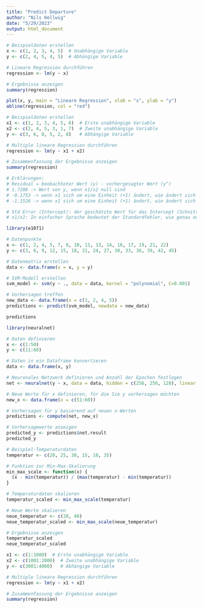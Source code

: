 ```yaml
---
title: "Predict Departure"
author: "Nils Hellwig"
date: "5/29/2023"
output: html_document
---
```


```r
# Beispieldaten erstellen
x <- c(1, 2, 3, 4, 5)  # Unabhängige Variable
y <- c(2, 4, 5, 4, 5)  # Abhängige Variable

# Lineare Regression durchführen
regression <- lm(y ~ x)

# Ergebnisse anzeigen
summary(regression)

plot(x, y, main = "Lineare Regression", xlab = "x", ylab = "y")
abline(regression, col = "red")
```

```r
# Beispieldaten erstellen
x1 <- c(1, 2, 3, 4, 5, 6)  # Erste unabhängige Variable
x2 <- c(2, 4, 5, 3, 1, 7)  # Zweite unabhängige Variable
y <- c(3, 6, 8, 5, 2, 8)   # Abhängige Variable

# Multiple lineare Regression durchführen
regression <- lm(y ~ x1 + x2)

# Zusammenfassung der Ergebnisse anzeigen
summary(regression)

# Erklärungen:
# Residual = beobachteter Wert (y) - vorhergesagter Wert (y^)
# 1.7208 -> Wert von y, wenn x1/x2 null sind
# -0.1753 -> wenn x1 sich um eine Einheit (+1) ändert, wie ändert sich dann y
# -1.1526 -> wenn x1 sich um eine Einheit (+1) ändert, wie ändert sich dann y

# Std Error (Intercept): der geschätzte Wert für das Intercept (Schnittpunkt mit der y-Achse) von 1.7208 im Durchschnitt um 0.9889 Einheiten nach oben oder unten abweichen kann.
# x1/x2: In einfacher Sprache bedeutet der Standardfehler, wie genau oder ungenau die Schätzung des Koeffizienten ist. Ein niedrigerer Standardfehler bedeutet, dass die Schätzung des Koeffizienten genauer ist, während ein höherer Standardfehler auf eine größere Unsicherheit in der Schätzung hinweist.

```

```r
library(e1071)

# Datenpunkte
x <- c(1, 2, 4, 5, 7, 8, 10, 11, 13, 14, 16, 17, 19, 21, 22)
y <- c(3, 6, 9, 12, 15, 18, 21, 24, 27, 30, 33, 36, 39, 42, 45)

# Datenmatrix erstellen
data <- data.frame(x = x, y = y)

# SVM-Modell erstellen
svm_model <- svm(y ~ ., data = data, kernel = "polynomial", C=0.001)

# Vorhersagen treffen
new_data <- data.frame(x = c(1, 2, 4, 5))
predictions <- predict(svm_model, newdata = new_data)

predictions
```

```r
library(neuralnet)

# Daten definieren
x <- c(1:50)
y <- c(11:60)

# Daten in ein Dataframe konvertieren
data <- data.frame(x, y)

# Neuronales Netzwerk definieren und Anzahl der Epochen festlegen
net <- neuralnet(y ~ x, data = data, hidden = c(256, 256, 128), linear.output = TRUE, rep=2)

# Neue Werte für x definieren, für die Sie y vorhersagen möchten
new_x <- data.frame(x = c(51:60))

# Vorhersagen für y basierend auf neuen x-Werten
predictions <- compute(net, new_x)

# Vorhersagewerte anzeigen
predicted_y <- predictions$net.result
predicted_y

```

```r
# Beispiel-Temperaturdaten
temperatur <- c(20, 25, 30, 15, 10, 35)

# Funktion zur Min-Max-Skalierung
min_max_scale <- function(x) {
  (x - min(temperatur)) / (max(temperatur) - min(temperatur))
}

# Temperaturdaten skalieren
temperatur_scaled <- min_max_scale(temperatur)

# Neue Werte skalieren
neue_temperatur <- c(20, 40)
neue_temperatur_scaled <- min_max_scale(neue_temperatur)

# Ergebnisse anzeigen
temperatur_scaled
neue_temperatur_scaled

```

```r
x1 <- c(1:1000)  # Erste unabhängige Variable
x2 <- c(1001:2000)  # Zweite unabhängige Variable
y <- c(3001:4000)   # Abhängige Variable

# Multiple lineare Regression durchführen
regression <- lm(y ~ x1 + x2)

# Zusammenfassung der Ergebnisse anzeigen
summary(regression)

```

